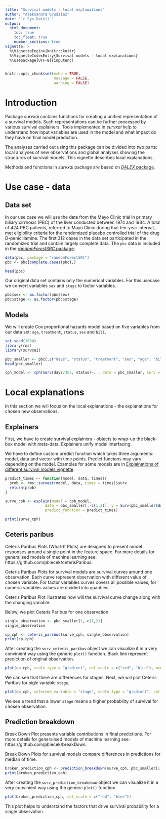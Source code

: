```yaml
---
title: "Survival models - local explanations"
author: "Aleksandra Grudziaz"
date: "`r Sys.Date()`"
output: 
  html_document:
    toc: true
    toc_float: true
    number_sections: true
vignette: >
  %\VignetteEngine{knitr::knitr}
  %\VignetteIndexEntry{Survival models - local explanations}
  %\usepackage[UTF-8]{inputenc}
---
```


```r
knitr::opts_chunk$set(echo = TRUE,
                      message = FALSE,
                      warning = FALSE)
```

# Introduction
Package *survxai* contains functions for creating a unified representation of a survival models. Such representations can be further processed by various survival explainers. Tools implemented in *survxai* help to understand how input variables are used in the model and what impact do they have on final model prediction.

The analyses carried out using this package can be divided into two parts: local analyses of new observations and global analyses showing the structures of survival models. This vignette describes local explanations.

Methods and functions in  *survxai* package are based on [*DALEX* package](https://github.com/pbiecek/DALEX). 

# Use case - data

## Data set
In our use case we will use the data from the Mayo Clinic trial in primary biliary cirrhosis (PBC) of the liver conducted between 1974 and 1984. A total of 424 PBC patients, referred to Mayo Clinic during that ten-year interval, met eligibility criteria for the randomized placebo controlled trial of the drug D-penicillamine. The
first 312 cases in the data set participated in the randomized trial and contain largely complete data.
The `pbc` data is included in the [*randomForestSRC* package](https://cran.r-project.org/web/packages/randomForestSRC/index.html).
```r
data(pbc, package = "randomForestSRC")
pbc <- pbc[complete.cases(pbc),]

head(pbc)
```

Our original data set contains only the numerical variables. 
For this usecase we convert variables `sex` and `stage` to factor variables.

```r
pbc$sex <- as.factor(pbc$sex)
pbc$stage <- as.factor(pbc$stage)
```


## Models
We will create Cox proportional hazards model based on five variables from our data set: `age`, `treatment`, `status`, `sex` and `bili`.
```r
set.seed(1024)
library(rms)
library(survxai)

pbc_smaller <- pbc[,c("days", "status", "treatment", "sex", "age", "bili", "stage")]
head(pbc_smaller)

cph_model <- cph(Surv(days/365, status)~. , data = pbc_smaller, surv = TRUE, x = TRUE, y=TRUE)
```

# Local explanations
In this section we will focus on the local explanations - the explanations for chosen new observations.

## Explainers
First, we have to create survival explainers - objects to wrap-up the black-box model with meta-data. Explainers unify model interfacing.

We have to define custom predict function which takes three arguments: model, data and vector with time points. Predict funcions may vary depending on the model. Examples for some models are in [Explainations of different survival models vignette]().
```r

predict_times <- function(model, data, times){
  prob <- rms::survest(model, data, times = times)$surv
  return(prob)
}

surve_cph <- explain(model = cph_model,
                  data = pbc_smaller[,-c(1,2)], y = Surv(pbc_smaller$days/365, pbc_smaller$status),
                  predict_function = predict_times)

print(surve_cph)
```

## Ceteris paribus
Ceteris Paribus Plots (What-If Plots) are designed to present model responses around a single point in the feature space.
For more details for generalised models of machine learning see: https://github.com/pbiecek/ceterisParibus.

Ceteris Paribus Plots for survival models are survival curves around one observation. Each curve represent observation with different value of chosen variable. For factor variables curves covers all possible values, for numeric variables values are divided into quantiles.

Ceteris Paribus Plot illustrates how will the survival curve change along with the changing variable.

Below, we plot Ceteris Paribus for one observation.

```r
single_observation <- pbc_smaller[1,-c(1,2)]
single_observation
```

```r
cp_cph <- ceteris_paribus(surve_cph, single_observation)
print(cp_cph)
```

After creating the `surv_ceteris_paribus` object we can visualize it in a very convinient way using the generic `plot()` function. Black line represent prediction of original observation.

```r
plot(cp_cph, scale_type = "gradient", col_scale = c("red", "blue"), ncol = 2)
```

We can see that there are  differences for stages. Next, we will plot Ceteris Paribus for sigle variable `stage`.

```r
plot(cp_cph, selected_variable = "stage", scale_type = "gradient", col_scale = c("red", "blue"))
```

We see a trend that a lower `stage` means a higher probability of survival for chosen observation.


## Prediction breakdown
Break Down Plot presents variable contributions in final predictions.
For more details for generalised models of machine learning see: https://github.com/pbiecek/breakDown.

Break Down Plots for survival models compare differences in predictions for median of time. 

```r
broken_prediction_cph <- prediction_breakdown(surve_cph, pbc_smaller[1,-c(1,2)])
print(broken_prediction_cph)
```

After creating the `surv_prediction_breakdown` object we can visualize it in a very convinient way using the generic `plot()` function.

```r
plot(broken_prediction_cph, col_scale = c("red", "blue"))
```

This plot helps to understand the factors that drive survival probability for a single observation.


